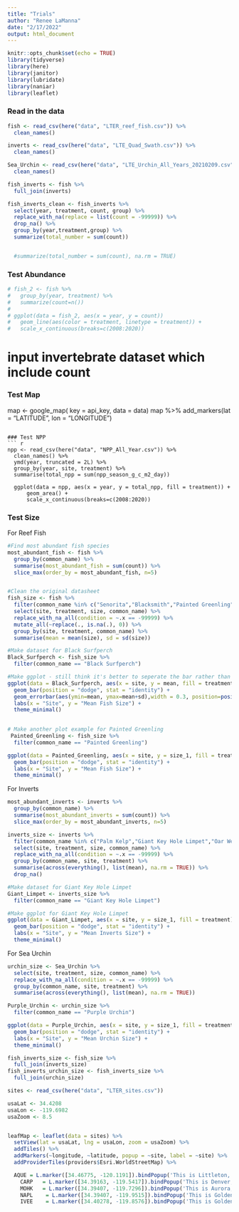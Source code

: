 ```yaml
---
title: "Trials"
author: "Renee LaManna"
date: "2/17/2022"
output: html_document
---
```


```r

knitr::opts_chunk$set(echo = TRUE)
library(tidyverse)
library(here)
library(janitor)
library(lubridate)
library(naniar)
library(leaflet)
```

### Read in the data
```r
fish <- read_csv(here("data", "LTER_reef_fish.csv")) %>%
  clean_names()

inverts <- read_csv(here("data", "LTE_Quad_Swath.csv")) %>% 
  clean_names()

Sea_Urchin <- read_csv(here("data", "LTE_Urchin_All_Years_20210209.csv")) %>%
  clean_names()

```
```r
fish_inverts <- fish %>% 
  full_join(inverts)

fish_inverts_clean <- fish_inverts %>%
  select(year, treatment, count, group) %>%
  replace_with_na(replace = list(count = -99999)) %>%
  drop_na() %>%
  group_by(year,treatment,group) %>%
  summarize(total_number = sum(count))


  #summarize(total_number = sum(count), na.rm = TRUE)
```




### Test Abundance
```r
# fish_2 <- fish %>% 
#   group_by(year, treatment) %>% 
#   summarize(count=n())
# 
# ggplot(data = fish_2, aes(x = year, y = count)) 
#   geom_line(aes(color = treatment, linetype = treatment)) + 
#   scale_x_continuous(breaks=c(2008:2020)) 
```
# input invertebrate dataset which include count

### Test Map

map <- google_map(
  key = api_key,
  data = data)
map %>%
  add_markers(lat = "LATITUDE", lon = "LONGITUDE")
```

### Test NPP
``` r
npp <- read_csv(here("data", "NPP_All_Year.csv")) %>% 
  clean_names() %>% 
  ymd(year, truncated = 2L) %>%
  group_by(year, site, treatment) %>% 
  summarise(total_npp = sum(npp_season_g_c_m2_day))

  ggplot(data = npp, aes(x = year, y = total_npp, fill = treatment)) +
      geom_area() +
      scale_x_continuous(breaks=c(2008:2020))
```

### Test Size

For Reef Fish
```r
#Find most abundant fish species
most_abundant_fish <- fish %>% 
  group_by(common_name) %>% 
  summarise(most_abundant_fish = sum(count)) %>%  
  slice_max(order_by = most_abundant_fish, n=5) 


#Clean the original datasheet
fish_size <- fish %>%
  filter(common_name %in% c("Senorita","Blacksmith","Painted Greenling","Kelp Bass","Black Surfperch")) %>%
  select(site, treatment, size, common_name) %>%
  replace_with_na_all(condition = ~.x == -99999) %>%
  mutate_all(~replace(., is.na(.), 0)) %>%
  group_by(site, treatment, common_name) %>%
  summarise(mean = mean(size), sd = sd(size))

#Make dataset for Black Surfperch
Black_Surfperch <- fish_size %>%
  filter(common_name == "Black Surfperch")

#Make ggplot - still think it's better to seperate the bar rather than stack them together
ggplot(data = Black_Surfperch, aes(x = site, y = mean, fill = treatment)) +
  geom_bar(position = "dodge", stat = "identity") +
  geom_errorbar(aes(ymin=mean, ymax=mean+sd),width = 0.3, position=position_dodge(1))
  labs(x = "Site", y = "Mean Fish Size") +
  theme_minimal()
  
```


```r
# Make another plot example for Painted Greenling
 Painted_Greenling <- fish_size %>%
  filter(common_name == "Painted Greenling")

ggplot(data = Painted_Greenling, aes(x = site, y = size_1, fill = treatment)) +
  geom_bar(position = "dodge", stat = "identity") +
  labs(x = "Site", y = "Mean Fish Size") +
  theme_minimal()

```
For Inverts
```r
most_abundant_inverts <- inverts %>% 
  group_by(common_name) %>% 
  summarise(most_abundant_inverts = sum(count)) %>%  
  slice_max(order_by = most_abundant_inverts, n=5) 

inverts_size <- inverts %>%
  filter(common_name %in% c("Palm Kelp","Giant Key Hole Limpet","Oar Weed","Rock Scallop","Warty Sea Cucumber")) %>%
  select(site, treatment, size, common_name) %>%
  replace_with_na_all(condition = ~.x == -99999) %>%
  group_by(common_name, site, treatment) %>%
  summarise(across(everything(), list(mean), na.rm = TRUE)) %>%
  drop_na()

#Make dataset for Giant Key Hole Limpet
Giant_Limpet <- inverts_size %>%
  filter(common_name == "Giant Key Hole Limpet")

#Make ggplot for Giant Key Hole Limpet
ggplot(data = Giant_Limpet, aes(x = site, y = size_1, fill = treatment)) +
  geom_bar(position = "dodge", stat = "identity") +
  labs(x = "Site", y = "Mean Inverts Size") +
  theme_minimal()
```
For Sea Urchin
```r
urchin_size <- Sea_Urchin %>%
  select(site, treatment, size, common_name) %>%
  replace_with_na_all(condition = ~.x == -99999) %>%
  group_by(common_name, site, treatment) %>%
  summarise(across(everything(), list(mean), na.rm = TRUE))

Purple_Urchin <- urchin_size %>%
  filter(common_name == "Purple Urchin")

ggplot(data = Purple_Urchin, aes(x = site, y = size_1, fill = treatment)) +
  geom_bar(position = "dodge", stat = "identity") +
  labs(x = "Site", y = "Mean Urchin Size") +
  theme_minimal()

```

```r
fish_inverts_size <- fish_size %>%
  full_join(inverts_size)
fish_inverts_urchin_size <- fish_inverts_size %>%
  full_join(urchin_size)
```


``` r
sites <- read_csv(here("data", "LTER_sites.csv"))

usaLat <- 34.4208
usaLon <- -119.6982
usaZoom <- 8.5


leafMap <- leaflet(data = sites) %>%
  setView(lat = usaLat, lng = usaLon, zoom = usaZoom) %>%
  addTiles() %>%
  addMarkers(~longitude, ~latitude, popup = ~site, label = ~site) %>%
  addProviderTiles(providers$Esri.WorldStreetMap) %>% 

  AQUE = L.marker([34.46775, -120.1191]).bindPopup('This is Littleton, CO.'),
    CARP   = L.marker([34.39163, -119.5417]).bindPopup('This is Denver, CO.'),
    MOHK   = L.marker([34.39407, -119.7296]).bindPopup('This is Aurora, CO.'),
    NAPL    = L.marker([34.39407, -119.9515]).bindPopup('This is Golden, CO.'),
    IVEE    = L.marker([34.40278, -119.8576]).bindPopup('This is Golden, CO.')

```
